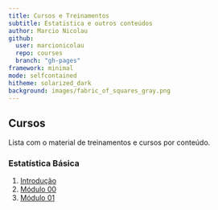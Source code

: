 ```yaml
---
title: Cursos e Treinamentos
subtitle: Estatistica e outros conteúdos
author: Marcio Nicolau
github:
  user: marcionicolau
  repo: courses
  branch: "gh-pages"
framework: minimal
mode: selfcontained
hitheme: solarized_dark
background: images/fabric_of_squares_gray.png
---
```


## Cursos

Lista com o material de treinamentos e cursos por conteúdo.

### Estatística Básica
1. [Introdução](http://marcionicolau.github.com/courses/basico/intro)
2. [Módulo 00](http://marcionicolau.github.com/courses/basico/m0)
3. [Módulo 01](http://marcionicolau.github.com/courses/basico/m1)

